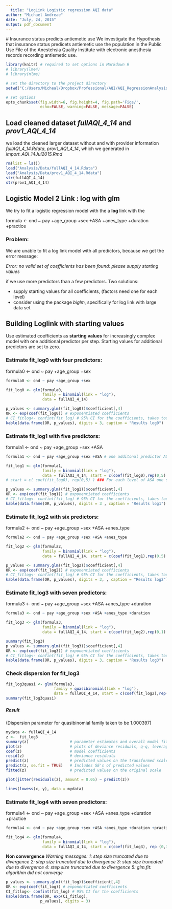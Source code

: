 ```yaml
---
  title: "LogLink Logistic regression AQI data"
author: "Michael Andreae"
date: "July, 24, 2015"
output: pdf_document
---
```

  
  # Insurance status predicts antiemetic use 
  We investigate the Hypothesis that insurance status predicets antiemetic use the population in the Public Use File of the Anestehsia Quality Institute with electronic anesthesia records recording antiemetic use.



```r
library(knitr) # required to set options in Markdown R
# library(lme4)
# library(nlme)
```



```r

# set the directory to the project directory
setwd("C:/Users/Micheal/Dropbox/Professional/AQI/AQI_RegressionAnalysis")

# set options
opts_chunk$set(fig.width=6, fig.height=4, fig.path='Figs/',
               echo=FALSE, warning=FALSE, message=FALSE)
```

## Load cleaned dataset *fullAQI_4_14* and *prov1_AQI_4_14*

we load the cleaned larger dataset without and with provider information *fullAQI_4_14.Rdata*, *prov1_AQI_4_14*, which we generated in *import_AQI_14Jul2015.Rmd*   
  
  
  ```r
rm(list = ls())
load("Analysis/Data/fullAQI_4_14.Rdata")
load("Analysis/Data/prov1_AQI_4_14.Rdata")
str(fullAQI_4_14)
str(prov1_AQI_4_14)

```

## Logistic Model 2 Link : log with glm

We try to fit a logistic regression model with the a **log** link with the 

formula <- ond ~ pay +age_group +sex +ASA +anes_type +duration +practice  

### Problem: 
We are unable to fit a log link model with all predictors, because we get the error message:
  
  *Error: no valid set of coefficients has been found: please supply starting values*
  
  if we use more predictors than a few predictors. Two solutions:
  
  * supply starting values for all coefficients, (factors need one for each level)
* consider using the package *biglm*, specifically for log link with large data set

## Building Loglink with starting values 

Use estimated coefficients as **starting values** for increasingly complex model with one additional predictor per step. Starting values for additional predictors are set to zero.

### Estimate fit_log0 with **four** predictors: 

formula0 <- ond ~ pay +age_group +sex

```r

formula0 <- ond ~ pay +age_group +sex

fit_log0 <- glm(formula0, 
                family = binomial(link = "log"), 
                data = fullAQI_4_14)
```


```r
p_values <- summary.glm((fit_log0))$coefficient[,4]
OR <- exp(coef(fit_log0)) # exponentiated coefficients 
# CI_fitlog<- confint(fit_log) # 95% CI for the coefficients, takes too long
kable(data.frame(OR, p_values), digits = 3, caption = "Results log0")
```

### Estimate fit_log1 with **five** predictors: 

formula1 <- ond ~ pay +age_group +sex +ASA

```r
formula1 <- ond ~ pay +age_group +sex +ASA # one additonal predictor ASA

fit_log1 <- glm(formula1, 
                family = binomial(link = "log"), 
                data = fullAQI_4_14, start = c(coef(fit_log0),rep(0,5) ))
# start = c( coef(fit_log0), rep(0,5) ) ### For each level of ASA one start value!
```

```r
p_values <- summary.glm((fit_log1))$coefficient[,4]
OR <- exp(coef(fit_log1)) # exponentiated coefficients 
# CI_fitlog<- confint(fit_log) # 95% CI for the coefficients, takes too long
kable(data.frame(OR, p_values), digits = 3 , caption = "Results log1")
```

### Estimate fit_log2 with **six** predictors: 

formula2 <- ond ~ pay +age_group +sex +ASA +anes_type 

```r
formula2 <- ond ~ pay +age_group +sex +ASA +anes_type 

fit_log2 <- glm(formula2, 
                family = binomial(link = "log"), 
                data = fullAQI_4_14, start = c(coef(fit_log1),rep(0,5) ))
```

```r
p_values <- summary.glm((fit_log2))$coefficient[,4]
OR <- exp(coef(fit_log2)) # exponentiated coefficients 
# CI_fitlog<- confint(fit_log) # 95% CI for the coefficients, takes too long
kable(data.frame(OR, p_values), digits = 3, , caption = "Results log2")
```

### Estimate fit_log3 with **seven** predictors: 

formula3 <- ond ~ pay +age_group +sex +ASA +anes_type +duration

```r
formula3 <- ond ~ pay +age_group +sex +ASA +anes_type +duration

fit_log3 <- glm(formula3, 
                family = binomial(link = "log"), 
                data = fullAQI_4_14, start = c(coef(fit_log2),rep(0,1) ))
```

```r
summary(fit_log3)
p_values <- summary.glm((fit_log3))$coefficient[,4]
OR <- exp(coef(fit_log3)) # exponentiated coefficients 
# CI_fitlog<- confint(fit_log) # 95% CI for the coefficients, takes too long
kable(data.frame(OR, p_values), digits = 3, caption = "Results log3")
```

### Check dispersion for fit_log3

```r

fit_log3quasi <- glm(formula3, 
                     family = quasibinomial(link = "log"), 
                     data = fullAQI_4_14, start = c(coef(fit_log2),rep(0,1) ))
summary(fit_log3quasi)
```

##### Result

(Dispersion parameter for quasibinomial family taken to be 1.000397)

```r
mydata <- fullAQI_4_14
z <-  fit_log3
summary(z)                  # parameter estimates and overall model fit
plot(z)                     # plots of deviance residuals, q-q, leverage
coef(z)                     # model coefficients
resid(z)                    # deviance residuals
predict(z)                  # predicted values on the transformed scale
predict(z, se.fit = TRUE)   # Includes SE's of predicted values
fitted(z)                   # predicted values on the original scale

plot(jitter(residuals(z), amount = 0.05) ~ predict(z))

lines(lowess(x, y), data = mydata)
```

### Estimate fit_log4 with **seven** predictors: 

formula4 <- ond ~ pay +age_group +sex +ASA +anes_type +duration +practice

```r
formula4 <- ond ~ pay +age_group +sex +ASA +anes_type +duration +practice

fit_log4 <- glm(formula4, 
                family = binomial(link = "log"), 
                data = fullAQI_4_14, start = c(coef(fit_log3), rep (0,3) ) )
```

**Non convergence**
  *Warning messages:
  1: step size truncated due to divergence 
2: step size truncated due to divergence 
3: step size truncated due to divergence 
4: step size truncated due to divergence 
5: glm.fit: algorithm did not converge*
  
  ```r
p_values <- summary.glm((fit_log))$coefficient[,4]
OR <- exp(coef(fit_log)) # exponentiated coefficients
CI_fitlog<- confint(fit_log) # 95% CI for the coefficients
kable(data.frame(OR, exp(CI_fitlog), 
                 p_values), digits = 3)
```

